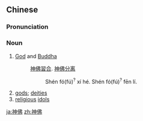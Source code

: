 ==Chinese==
{{zh-forms}}

===Pronunciation===
{{zh-pron
|m=Shén-Fó
|cat=n
}}

===Noun===
{{zh-noun}}

# [[God]] and [[Buddha]]
#: [[:zh:w:神佛習合|神佛習合]]. [[:zh:w:神佛分离|神佛分离]]
#:: Shén fó(fú)<sup>?</sup> xí hé. Shén fó(fú)<sup>?</sup> fēn lí.
# [[god]]s; [[deity|deities]]
# [[religious]] [[idol]]s

[[ja:神佛]]
[[zh:神佛]]